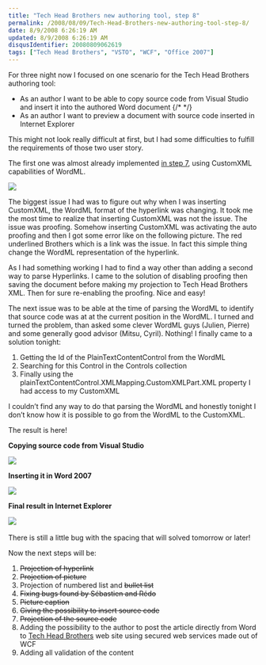 ```yaml
---
title: "Tech Head Brothers new authoring tool, step 8"
permalink: /2008/08/09/Tech-Head-Brothers-new-authoring-tool-step-8/
date: 8/9/2008 6:26:19 AM
updated: 8/9/2008 6:26:19 AM
disqusIdentifier: 20080809062619
tags: ["Tech Head Brothers", "VSTO", "WCF", "Office 2007"]
---
```

For three night now I focused on one scenario for the Tech Head Brothers authoring tool:

* As an author I want to be able to copy source code from Visual Studio and insert it into the authored Word document
{/* <!-- more --> */}
* As an author I want to preview a document with source code inserted in Internet Explorer

This might not look really difficult at first, but I had some difficulties to fulfill the requirements of those two user story.

The first one was almost already implemented [in step 7](http://weblogs.asp.net/lkempe/archive/2008/03/12/tech-head-brothers-new-authoring-tool-step-7.aspx), using CustomXML capabilities of WordML.

![](http://farm4.static.flickr.com/3228/2745205622_92d3d8e762_o.png)

The biggest issue I had was to figure out why when I was inserting CustomXML, the WordML format of the hyperlink was changing. It took me the most time to realize that inserting CustomXML was not the issue. The issue was proofing. Somehow inserting CustomXML was activating the auto proofing and then I got some error like on the following picture. The red underlined Brothers which is a link was the issue. In fact this simple thing change the WordML representation of the hyperlink.

As I had something working I had to find a way other than adding a second way to parse Hyperlinks. I came to the solution of disabling proofing then saving the document before making my projection to Tech Head Brothers XML. Then for sure re-enabling the proofing. Nice and easy!

The next issue was to be able at the time of parsing the WordML to identify that source code was at at the current position in the WordML. I turned and turned the problem, than asked some clever WordML guys (Julien, Pierre) and some generally good advisor (Mitsu, Cyril). Nothing! I finally came to a solution tonight:

1.  Getting the Id of the PlainTextContentControl from the WordML
2.  Searching for this Control in the Controls collection
3.  Finally using the plainTextContentControl.XMLMapping.CustomXMLPart.XML property I had access to my CustomXML  

I couldn’t find any way to do that parsing the WordML and honestly tonight I don’t know how it is possible to go from the WordML to the CustomXML.

The result is here!

**Copying source code from Visual Studio**

![](http://farm4.static.flickr.com/3089/2744413383_26bf4a4025_o.png) 

**Inserting it in Word 2007**

![](http://farm4.static.flickr.com/3001/2744414779_d4d7af5829_o.png) 

**Final result in Internet Explorer**

![](http://farm4.static.flickr.com/3043/2744419063_c55860a60c_o.png)  

There is still a little bug with the spacing that will solved tomorrow or later!

Now the next steps will be: 

1.  <strike>Projection of hyperlink</strike>
2.  <strike>Projection of picture</strike>
3.  Projection of numbered list and <strike>bullet list</strike>
4.  <strike>Fixing bugs found by Sébastien and Rédo</strike> 
5.  <strike>Picture caption</strike>
6.  <strike>Giving the possibility to insert source code </strike>
7.  <strike>Projection of the source code</strike> 
8.  Adding the possibility to the author to post the article directly from Word to [Tech Head Brothers](http://www.techheadbrothers.com/) web site using secured web services made out of WCF 
9.  Adding all validation of the content
